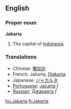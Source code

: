 {{wikipedia}}
==English==
===Proper noun===
'''Jakarta'''

#The capital of [[Indonesia]].

===Translations===
*Chinese: [[雅加达]]
*French: Jakarta, [[Djakarta]]
*Japanese: [[ジャカルタ]]
*[[Portuguese]]: [[Jacarta]] ''f''
*[[Russian]]: [[Джакарта]] ''f''

[[hu:Jakarta]]
[[fi:Jakarta]]